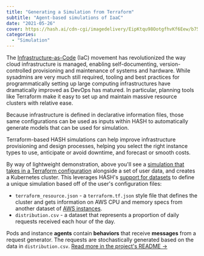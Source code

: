 ```yaml
---
title: "Generating a Simulation from Terraform"
subtitle: "Agent-based simulations of IaaC"
date: "2021-05-26"
cover: https://hash.ai/cdn-cgi/imagedelivery/EipKtqu98OotgfhvKf6Eew/b75cf25b-2c82-4dc9-c3f1-dafcff550900/public
categories:
  - "Simulation"
---
```


The [Infrastructure-as-Code](https://en.wikipedia.org/wiki/Infrastructure_as_code) (IaC) movement has revolutionized the way cloud infrastructure is managed, enabling self-documenting, version-controlled provisioning and maintenance of systems and hardware. While sysadmins are very much still required, tooling and best practices for programmatically setting up large computing infrastructures have dramatically improved as DevOps has matured. In particular, planning tools like Terraform make it easy to set up and maintain massive resource clusters with relative ease.

Because infrastructure is defined in declarative information files, those same configurations can be used as inputs within HASH to automatically generate models that can be used for simulation.

Terraform-based HASH simulations can help improve infrastructure provisioning and design processes, helping you select the right instance types to use, anticipate or avoid downtime, and forecast or smooth costs.

By way of lightweight demonstration, above you'll see a [simulation that takes in a Terraform configuration](https://simulation.hash.ai/@hash/terraform-simulation) alongside a set of user data, and creates a Kubernetes cluster. This leverages HASH's [support for datasets](https://hash.dev/docs/simulation/creating-simulations/datasets) to define a unique simulation based off of the user's configuration files:

- `terraform_resource.json` - a `terraform.tf.json` style file that defines the cluster and gets information on AWS CPU and memory specs from another dataset of [AWS instances](https://simulation.hash.ai/@hash/aws-instances).
- `distribution.csv` - a dataset that represents a proportion of daily requests received each hour of the day.

Pods and instance **agents** contain **behaviors** that receive **messages** from a request generator. The requests are stochastically generated based on the data in `distribution.csv`. [Read more in the project's README ->](https://simulation.hash.ai/@hash/terraform-simulation)
